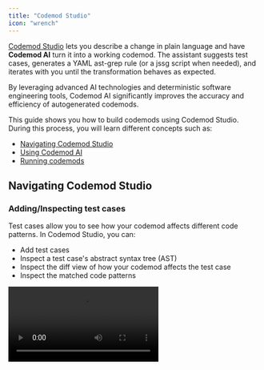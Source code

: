 ```yaml
---
title: "Codemod Studio"
icon: "wrench"
---
```



[Codemod Studio](https://go.codemod.com/studio) lets you describe a change in plain language and have **Codemod AI** turn it into a working codemod. The assistant suggests test cases, generates a YAML ast-grep rule (or a jssg script when needed), and iterates with you until the transformation behaves as expected.

By leveraging advanced AI technologies and deterministic software engineering tools, Codemod AI significantly improves the accuracy and efficiency of autogenerated codemods.

<Frame>
  <CodemodStudioDemo />
</Frame>

This guide shows you how to build codemods using Codemod Studio. During this process, you will learn different concepts such as:

- [Navigating Codemod Studio](#navigating-codemod-studio)
- [Using Codemod AI](#using-codemod-ai)
- [Running codemods](#running-codemods)

## Navigating Codemod Studio

### Adding/Inspecting test cases

Test cases allow you to see how your codemod affects different code patterns. In Codemod Studio, you can:

- Add test cases
- Inspect a test case's abstract syntax tree (AST)
- Inspect the diff view of how your codemod affects the test case
- Inspect the matched code patterns

<video autoPlay loop className="w-full aspect-video" src="/images/codemod-studio/using-test-case.mp4" />

### Selecting language
Codemod Studio runs on top of [ast-grep](https://ast-grep.github.io/), a lightning-fast tool for structural code search, linting, and rewriting across multiple languages.

<video autoPlay loop className="w-full aspect-video" src="/images/codemod-studio/selecting-languages.mp4" />

### Sharing codemods

After building a codemod, you can share and test your codemods with friends, team members, and the community.

<video autoPlay loop className="w-full aspect-video" src="/images/codemod-studio/share-codemod.mp4" />

### Managing sessions

Codemod Studio allows you to save and use multiple sessions. This helps make working on several codemods at once more manageable.

<video autoPlay loop className="w-full aspect-video" src="/images/codemod-studio/managing-sessions.mp4" />

## Using Codemod AI

The AI assistant provides support and guidance throughout the codemod creation process. It leverages AI to help you generate codemod scripts, troubleshoot issues, and refine code transformations.

<video autoPlay loop className="w-full aspect-video" src="/images/codemod-studio/generate-codemod.mp4" />

To use Codemod AI, you can:

<Steps>
  <Step title="Open Codemod AI">
    Click `Ask Codemod AI` to open the AI helper pane.
  </Step>
  <Step title="Prompt required changes">
    Prompt the change(s) for which you want to build a codemod. Try to focus on building codemods for a few granular changes at a time. Packing too many changes into one codemod significantly increases the chance of broken outputs.
  </Step>
  <Step title="Inspect test cases">
    Codemod AI will understand your prompt and recommend extra test cases that may improve coverage. You can inspect the generated test cases and make sure that the codemod you built transforms these test cases correctly.
  </Step>
  <Step title="Iterate and improve">
    If the codemod is not perfect on the first try, you can iterate and improve the codemod with the help of Codemod AI until you reach a satisfactory result.
  </Step>
</Steps>

## Running codemods

Codemod Studio allows you to run codemods over your codebases without having to leave your web environment.

<video autoPlay loop className="w-full aspect-video" src="/images/codemod-studio/running-codemod.mp4" />

To run codemods, you can:

<Steps>
  <Step title="Choose target repository">
    Make sure you are logged into Codemod using your GitHub account and pick a target repository.
  </Step>
  <Step title="Run codemod">
    Click `Run` to start running your codemod. Note that this will only dry-run the codemod and will not directly affect your codebase.
  </Step>
  <Step title="Inspect changes">
    You can click on each affected file and inspect the diff view of the changes made. If you catch any false positives or false negatives, you can go back to Codemod AI and iteratively improve your codemod.
  </Step>
</Steps>

## Tips for building better codemods

1. **Clarity is Key**: Try to prompt clear requirements when using Codemod AI. Ensure that the transformation logic is clear for both humans and AI. Well-defined logic leads to more accurate codemods.
2. **Follow the MECE Principle:** When designing test cases, aim for them to be Mutually Exclusive and Collectively Exhaustive (MECE). This means:

   - **Mutually Exclusive:** Each test case should cover a unique scenario without overlap. Ideally, you only need one clear example with a proper description for each pattern. Break down complex transformations into smaller, more manageable parts.
   - **Collectively Exhaustive:** Together, your test cases should cover all possible scenarios for the codemod.

   For example, if you're writing a codemod to update function syntax:
   - Test case 1: Regular function to arrow function
   - Test case 2: Function with parameters
   - Test case 3: Function with default parameters
   - Test case 4: Async function

   Each case covers a distinct scenario, and together they cover a wide range of function types.
3. **Balance Simplicity and Complexity**: While it's possible to create complex transformation logics that support all cases, simpler, more focused codemods are often more maintainable and easier to understand.

### Example of a good Codemod AI prompt

Codemod AI works best with a clear description of the change you want. Code examples are optional but often improve accuracy. The following prompt—description plus minimal before/after snippets—generates [this codemod](https://app.codemod.com/studio?share_id=cb9b5202314548d682cbd7):

````
Replace explicit <React.Fragment> tags with shorthand fragments.

Before:
```
<React.Fragment>
  <Header />
  <Main />
</React.Fragment>
```

After:
```
<>
  <Header />
  <Main />
</>
```

Note:
- Transform only fragments **with no props**.  
- Skip any <React.Fragment> that carries a prop such as `key`, `children`, etc.  
- Do not alter indentation, surrounding code, or formatting beyond the tag swap.
````

<Tip>
  **Why this is a good prompt?**

  This prompt states one atomic transformation, shows concrete before/after examples, and spells out the minimal extra edits required—exactly what the _Clarity is Key_ and _Balance Simplicity and Complexity_ tips recommend.
</Tip>
